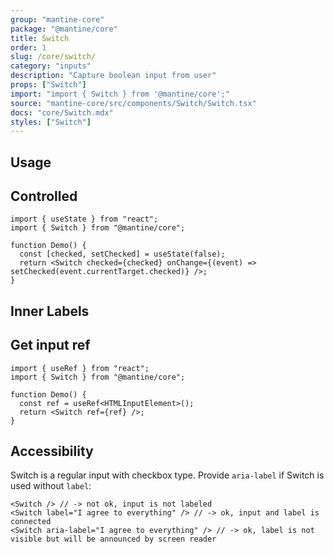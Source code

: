 ```yaml
---
group: "mantine-core"
package: "@mantine/core"
title: Switch
order: 1
slug: /core/switch/
category: "inputs"
description: "Capture boolean input from user"
props: ["Switch"]
import: "import { Switch } from '@mantine/core';"
source: "mantine-core/src/components/Switch/Switch.tsx"
docs: "core/Switch.mdx"
styles: ["Switch"]
---
```



## Usage

<Demo data={SwitchDemos.configurator} />

## Controlled

```tsx
import { useState } from "react";
import { Switch } from "@mantine/core";

function Demo() {
  const [checked, setChecked] = useState(false);
  return <Switch checked={checked} onChange={(event) => setChecked(event.currentTarget.checked)} />;
}
```

## Inner Labels

<Demo data={SwitchDemos.labels} />

## Get input ref

```tsx
import { useRef } from "react";
import { Switch } from "@mantine/core";

function Demo() {
  const ref = useRef<HTMLInputElement>();
  return <Switch ref={ref} />;
}
```

## Accessibility

Switch is a regular input with checkbox type. Provide `aria-label` if Switch is used without `label`:

```tsx
<Switch /> // -> not ok, input is not labeled
<Switch label="I agree to everything" /> // -> ok, input and label is connected
<Switch aria-label="I agree to everything" /> // -> ok, label is not visible but will be announced by screen reader
```

